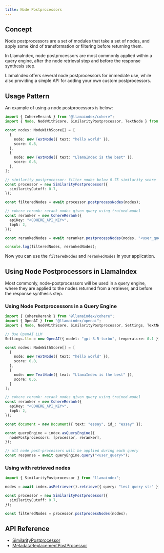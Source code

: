 ```yaml
---
title: Node Postprocessors
---
```


## Concept

Node postprocessors are a set of modules that take a set of nodes, and apply some kind of transformation or filtering before returning them.

In LlamaIndex, node postprocessors are most commonly applied within a query engine, after the node retrieval step and before the response synthesis step.

LlamaIndex offers several node postprocessors for immediate use, while also providing a simple API for adding your own custom postprocessors.

## Usage Pattern

An example of using a node postprocessors is below:

```ts
import { CohereRerank } from "@llamaindex/cohere";
import { Node, NodeWithScore, SimilarityPostprocessor, TextNode } from "llamaindex";

const nodes: NodeWithScore[] = [
  {
    node: new TextNode({ text: "hello world" }),
    score: 0.8,
  },
  {
    node: new TextNode({ text: "LlamaIndex is the best" }),
    score: 0.6,
  },
];

// similarity postprocessor: filter nodes below 0.75 similarity score
const processor = new SimilarityPostprocessor({
  similarityCutoff: 0.7,
});

const filteredNodes = await processor.postprocessNodes(nodes);

// cohere rerank: rerank nodes given query using trained model
const reranker = new CohereRerank({
  apiKey: "<COHERE_API_KEY>",
  topN: 2,
});

const rerankedNodes = await reranker.postprocessNodes(nodes, "<user_query>");

console.log(filteredNodes, rerankedNodes);
```

Now you can use the `filteredNodes` and `rerankedNodes` in your application.

## Using Node Postprocessors in LlamaIndex

Most commonly, node-postprocessors will be used in a query engine, where they are applied to the nodes returned from a retriever, and before the response synthesis step.

### Using Node Postprocessors in a Query Engine

```ts
import { CohereRerank } from "@llamaindex/cohere";
import { OpenAI } from "@llamaindex/openai";
import { Node, NodeWithScore, SimilarityPostprocessor, Settings, TextNode } from "llamaindex";

// Use OpenAI LLM
Settings.llm = new OpenAI({ model: "gpt-3.5-turbo", temperature: 0.1 });

const nodes: NodeWithScore[] = [
  {
    node: new TextNode({ text: "hello world" }),
    score: 0.8,
  },
  {
    node: new TextNode({ text: "LlamaIndex is the best" }),
    score: 0.6,
  }
];

// cohere rerank: rerank nodes given query using trained model
const reranker = new CohereRerank({
  apiKey: "<COHERE_API_KEY>",
  topN: 2,
});

const document = new Document({ text: "essay", id_: "essay" });

const queryEngine = index.asQueryEngine({
  nodePostprocessors: [processor, reranker],
});

// all node post-processors will be applied during each query
const response = await queryEngine.query("<user_query>");
```

### Using with retrieved nodes

```ts
import { SimilarityPostprocessor } from "llamaindex";

nodes = await index.asRetriever().retrieve({ query: "test query str" });

const processor = new SimilarityPostprocessor({
  similarityCutoff: 0.7,
});

const filteredNodes = processor.postprocessNodes(nodes);
```

## API Reference

- [SimilarityPostprocessor](/docs/api/classes/SimilarityPostprocessor)
- [MetadataReplacementPostProcessor](/docs/api/classes/MetadataReplacementPostProcessor)
